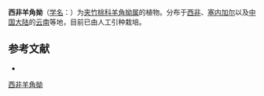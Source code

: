 {{Speciesbox
| name = 西非羊角拗
| status = 
| status_system = 
| image =
| genus = Strophanthus
| species = sarmentosus
| authority = DC.
}}

'''西非羊角拗'''（[[学名|学名]]：{{lang|la|''Strophanthus sarmentosus''}}）为[[夹竹桃科|夹竹桃科]][[羊角拗属|羊角拗属]]的植物。分布于[[西非|西非]]、[[塞内加尔|塞内加尔]]以及[[中国大陆|中国大陆]]的[[云南|云南]]等地，目前已由人工引种栽培。

== 参考文献 ==
<div class="references-small">
* {{cite web| url =http://www.bioinfo.cn/db05/KmzwSpecies.php?action=view&id=448| title =西非羊角拗| work =《中国高等植物数据库全库》| publisher =中国科学院微生物研究所| author =昆明植物研究所| accessdate =2009-02-21| deadurl =yes| archiveurl =https://web.archive.org/web/20160305001844/http://www.bioinfo.cn/db05/KmzwSpecies.php?action=view&id=448| archivedate =2016-03-05}}
</div>
{{Taxonbar|from=Q13955255}}

[[Category:羊角拗属|西非羊角拗]]


{{植物小作品}}
